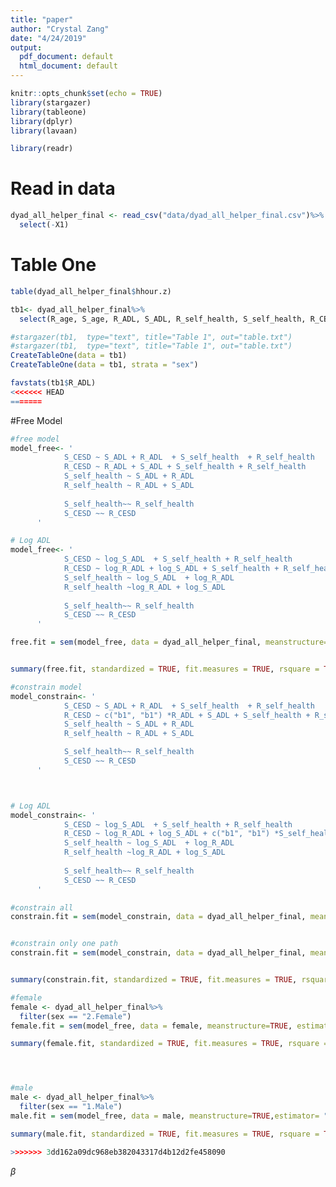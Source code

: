 ```yaml
---
title: "paper"
author: "Crystal Zang"
date: "4/24/2019"
output:
  pdf_document: default
  html_document: default
---
```


```r
knitr::opts_chunk$set(echo = TRUE)
library(stargazer)
library(tableone)
library(dplyr)
library(lavaan)

library(readr)
```

# Read in data
```r
dyad_all_helper_final <- read_csv("data/dyad_all_helper_final.csv")%>%
  select(-X1)
```

# Table One
```r
table(dyad_all_helper_final$hhour.z)

tb1<- dyad_all_helper_final%>%
  select(R_age, S_age, R_ADL, S_ADL, R_self_health, S_self_health, R_CESD, S_CESD, sex, cohort)

#stargazer(tb1,  type="text", title="Table 1", out="table.txt")
#stargazer(tb1,  type="text", title="Table 1", out="table.txt")
CreateTableOne(data = tb1)
CreateTableOne(data = tb1, strata = "sex")

favstats(tb1$R_ADL)
<<<<<<< HEAD
=======
```


#Free Model
```r
#free model 
model_free<- '
            S_CESD ~ S_ADL + R_ADL  + S_self_health  + R_self_health 
            R_CESD ~ R_ADL + S_ADL + S_self_health + R_self_health 
            S_self_health ~ S_ADL + R_ADL
            R_self_health ~ R_ADL + S_ADL 
            
            S_self_health~~ R_self_health
            S_CESD ~~ R_CESD
      '

# Log ADL 
model_free<- '
            S_CESD ~ log_S_ADL  + S_self_health + R_self_health 
            R_CESD ~ log_R_ADL + log_S_ADL + S_self_health + R_self_health 
            S_self_health ~ log_S_ADL  + log_R_ADL
            R_self_health ~log_R_ADL + log_S_ADL
            
            S_self_health~~ R_self_health
            S_CESD ~~ R_CESD
      '

free.fit = sem(model_free, data = dyad_all_helper_final, meanstructure=TRUE, group= "sex", estimator="MLMV")


summary(free.fit, standardized = TRUE, fit.measures = TRUE, rsquare = TRUE)

```



```r
#constrain model 
model_constrain<- '
            S_CESD ~ S_ADL + R_ADL  + S_self_health  + R_self_health 
            R_CESD ~ c("b1", "b1") *R_ADL + S_ADL + S_self_health + R_self_health 
            S_self_health ~ S_ADL + R_ADL
            R_self_health ~ R_ADL + S_ADL 

            S_self_health~~ R_self_health
            S_CESD ~~ R_CESD
      '



# Log ADL 
model_constrain<- '
            S_CESD ~ log_S_ADL  + S_self_health + R_self_health 
            R_CESD ~ log_R_ADL + log_S_ADL + c("b1", "b1") *S_self_health + R_self_health 
            S_self_health ~ log_S_ADL  + log_R_ADL
            R_self_health ~log_R_ADL + log_S_ADL
            
            S_self_health~~ R_self_health
            S_CESD ~~ R_CESD
      '

#constrain all
constrain.fit = sem(model_constrain, data = dyad_all_helper_final, meanstructure=TRUE, group= "sex", estimator = "MLMV", group.equal = c("intercepts", "regressions"))


#constrain only one path
constrain.fit = sem(model_constrain, data = dyad_all_helper_final, meanstructure=TRUE, group= "sex", estimator = "MLMV")


summary(constrain.fit, standardized = TRUE, fit.measures = TRUE, rsquare = TRUE)
```

```r
#female
female <- dyad_all_helper_final%>%
  filter(sex == "2.Female")
female.fit = sem(model_free, data = female, meanstructure=TRUE, estimator= "MLMV")

summary(female.fit, standardized = TRUE, fit.measures = TRUE, rsquare = TRUE)




#male
male <- dyad_all_helper_final%>%
  filter(sex == "1.Male")
male.fit = sem(model_free, data = male, meanstructure=TRUE,estimator= "MLMV")

summary(male.fit, standardized = TRUE, fit.measures = TRUE, rsquare = TRUE)

>>>>>>> 3dd162a09dc968eb382043317d4b12d2fe458090
```

$\beta$